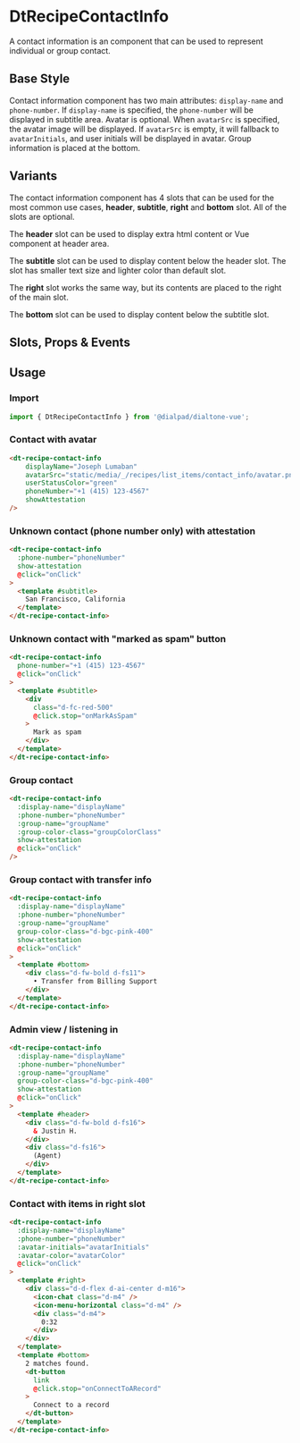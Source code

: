 
# DtRecipeContactInfo

<Subtitle>
  A contact information is an component that can be used to represent individual or group contact.
</Subtitle>

## Base Style

Contact information component has two main attributes: `display-name` and `phone-number`. If
`display-name` is specified, the `phone-number` will be displayed in subtitle area. Avatar is
optional. When `avatarSrc` is specified, the avatar image will be displayed. If `avatarSrc` is
empty, it will fallback to `avatarInitials`, and user initials will be displayed in avatar.
Group information is placed at the bottom.

<Canvas>
  <Story id="recipes-list-items-contact-info--default" />
</Canvas>

## Variants

The contact information component has 4 slots that can be used for the most common use cases,
**header**, **subtitle**, **right** and **bottom** slot. All of the slots are optional.

The **header** slot can be used to display extra html content or Vue component at header area.

The **subtitle** slot can be used to display content below the header slot. The slot has smaller
text size and lighter color than default slot.

The **right** slot works the same way, but its contents are placed to the right of the main slot.

The **bottom** slot can be used to display content below the subtitle slot.
<Canvas>
  <Story id="recipes-list-items-contact-info--variants" />
</Canvas>

## Slots, Props & Events

<ArgsTable story={PRIMARY_STORY} />

## Usage

### Import

```jsx
import { DtRecipeContactInfo } from '@dialpad/dialtone-vue';
```

### Contact with avatar

```html
<dt-recipe-contact-info
    displayName="Joseph Lumaban"
    avatarSrc="static/media/_/recipes/list_items/contact_info/avatar.png"
    userStatusColor="green"
    phoneNumber="+1 (415) 123-4567"
    showAttestation
/>
```

### Unknown contact (phone number only) with attestation

```html
<dt-recipe-contact-info
  :phone-number="phoneNumber"
  show-attestation
  @click="onClick"
>
  <template #subtitle>
    San Francisco, California
  </template>
</dt-recipe-contact-info>
```

### Unknown contact with "marked as spam" button

```html
<dt-recipe-contact-info
  phone-number="+1 (415) 123-4567"
  @click="onClick"
>
  <template #subtitle>
    <div
      class="d-fc-red-500"
      @click.stop="onMarkAsSpam"
    >
      Mark as spam
    </div>
  </template>
</dt-recipe-contact-info>
```

### Group contact

```html
<dt-recipe-contact-info
  :display-name="displayName"
  :phone-number="phoneNumber"
  :group-name="groupName"
  :group-color-class="groupColorClass"
  show-attestation
  @click="onClick"
/>
```

### Group contact with transfer info

```html
<dt-recipe-contact-info
  :display-name="displayName"
  :phone-number="phoneNumber"
  :group-name="groupName"
  group-color-class="d-bgc-pink-400"
  show-attestation
  @click="onClick"
>
  <template #bottom>
    <div class="d-fw-bold d-fs11">
      • Transfer from Billing Support
    </div>
  </template>
</dt-recipe-contact-info>
```

### Admin view / listening in

```html
<dt-recipe-contact-info
  :display-name="displayName"
  :phone-number="phoneNumber"
  :group-name="groupName"
  group-color-class="d-bgc-pink-400"
  show-attestation
  @click="onClick"
>
  <template #header>
    <div class="d-fw-bold d-fs16">
      & Justin H.
    </div>
    <div class="d-fs16">
      (Agent)
    </div>
  </template>
</dt-recipe-contact-info>
```

### Contact with items in right slot

```html
<dt-recipe-contact-info
  :display-name="displayName"
  :phone-number="phoneNumber"
  :avatar-initials="avatarInitials"
  :avatar-color="avatarColor"
  @click="onClick"
>
  <template #right>
    <div class="d-d-flex d-ai-center d-m16">
      <icon-chat class="d-m4" />
      <icon-menu-horizontal class="d-m4" />
      <div class="d-m4">
        0:32
      </div>
    </div>
  </template>
  <template #bottom>
    2 matches found.
    <dt-button
      link
      @click.stop="onConnectToARecord"
    >
      Connect to a record
    </dt-button>
  </template>
</dt-recipe-contact-info>
```
